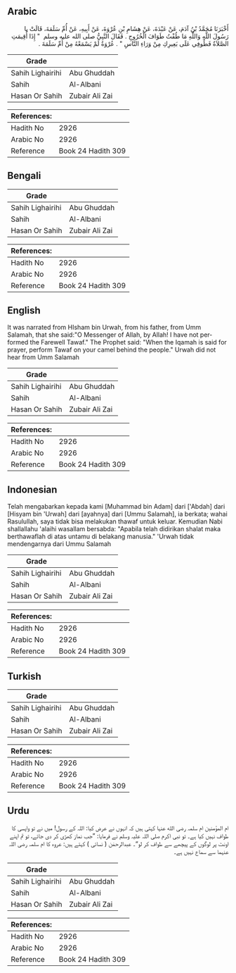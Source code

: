 ## Arabic


<div dir="rtl" lang="ar" style={{fontSize:'larger',backgroundColor:'#f8f9fa',padding:20}}>
أَخْبَرَنَا مُحَمَّدُ بْنُ آدَمَ، عَنْ عَبْدَةَ، عَنْ هِشَامِ بْنِ عُرْوَةَ، عَنْ أَبِيهِ، عَنْ أُمِّ سَلَمَةَ، قَالَتْ يا رَسُولَ اللَّهِ وَاللَّهِ مَا طُفْتُ طَوَافَ الْخُرُوجِ ‏.‏ فَقَالَ النَّبِيُّ صلى الله عليه وسلم ‏ "‏ إِذَا أُقِيمَتِ الصَّلاَةُ فَطُوفِي عَلَى بَعِيرِكِ مِنْ وَرَاءِ النَّاسِ ‏"‏ ‏.‏ عُرْوَةُ لَمْ يَسْمَعْهُ مِنْ أُمِّ سَلَمَةَ ‏.‏
</div>
<div style={{backgroundColor:'#f8f9fa',padding:20, marginBottom: 10}}><table> <thead> <tr> <th>Grade</th> <th></th> </tr> </thead> <tbody> <tr><td>Sahih Lighairihi</td><td>Abu Ghuddah</td></tr><tr><td>Sahih</td><td>Al-Albani</td></tr><tr><td>Hasan Or Sahih</td><td>Zubair Ali Zai</td></tr></tbody></table><table> <thead> <tr> <th>References:</th> <th></th> </tr> </thead> <tbody><tr><td>Hadith No</td><td>2926</td></tr><tr><td>Arabic No</td><td>2926</td></tr><tr><td>Reference</td><td>Book 24 Hadith 309</td></tr></tbody></table></div>

## Bengali


<div dir="ltr" lang="bn" style={{fontSize:'larger',backgroundColor:'#f8f9fa',padding:20}}>

</div>
<div style={{backgroundColor:'#f8f9fa',padding:20, marginBottom: 10}}><table> <thead> <tr> <th>Grade</th> <th></th> </tr> </thead> <tbody> <tr><td>Sahih Lighairihi</td><td>Abu Ghuddah</td></tr><tr><td>Sahih</td><td>Al-Albani</td></tr><tr><td>Hasan Or Sahih</td><td>Zubair Ali Zai</td></tr></tbody></table><table> <thead> <tr> <th>References:</th> <th></th> </tr> </thead> <tbody><tr><td>Hadith No</td><td>2926</td></tr><tr><td>Arabic No</td><td>2926</td></tr><tr><td>Reference</td><td>Book 24 Hadith 309</td></tr></tbody></table></div>

## English


<div dir="ltr" lang="en" style={{fontSize:'larger',backgroundColor:'#f8f9fa',padding:20}}>
It was narrated from HIsham bin Urwah, from his father, from Umm Salamah, that she said:"O Messenger of Allah, by Allah! I have not performed the Farewell Tawaf." The Prophet said: "When the Iqamah is said for prayer, perform Tawaf on your camel behind the people." Urwah did not hear from Umm Salamah
</div>
<div style={{backgroundColor:'#f8f9fa',padding:20, marginBottom: 10}}><table> <thead> <tr> <th>Grade</th> <th></th> </tr> </thead> <tbody> <tr><td>Sahih Lighairihi</td><td>Abu Ghuddah</td></tr><tr><td>Sahih</td><td>Al-Albani</td></tr><tr><td>Hasan Or Sahih</td><td>Zubair Ali Zai</td></tr></tbody></table><table> <thead> <tr> <th>References:</th> <th></th> </tr> </thead> <tbody><tr><td>Hadith No</td><td>2926</td></tr><tr><td>Arabic No</td><td>2926</td></tr><tr><td>Reference</td><td>Book 24 Hadith 309</td></tr></tbody></table></div>

## Indonesian


<div dir="ltr" lang="id" style={{fontSize:'larger',backgroundColor:'#f8f9fa',padding:20}}>
Telah mengabarkan kepada kami [Muhammad bin Adam] dari ['Abdah] dari [Hisyam bin 'Urwah] dari [ayahnya] dari [Ummu Salamah], ia berkata; wahai Rasulullah, saya tidak bisa melakukan thawaf untuk keluar. Kemudian Nabi shallallahu 'alaihi wasallam bersabda: "Apabila telah didirikan shalat maka berthawaflah di atas untamu di belakang manusia." 'Urwah tidak mendengarnya dari Ummu Salamah
</div>
<div style={{backgroundColor:'#f8f9fa',padding:20, marginBottom: 10}}><table> <thead> <tr> <th>Grade</th> <th></th> </tr> </thead> <tbody> <tr><td>Sahih Lighairihi</td><td>Abu Ghuddah</td></tr><tr><td>Sahih</td><td>Al-Albani</td></tr><tr><td>Hasan Or Sahih</td><td>Zubair Ali Zai</td></tr></tbody></table><table> <thead> <tr> <th>References:</th> <th></th> </tr> </thead> <tbody><tr><td>Hadith No</td><td>2926</td></tr><tr><td>Arabic No</td><td>2926</td></tr><tr><td>Reference</td><td>Book 24 Hadith 309</td></tr></tbody></table></div>

## Turkish


<div dir="ltr" lang="tr" style={{fontSize:'larger',backgroundColor:'#f8f9fa',padding:20}}>

</div>
<div style={{backgroundColor:'#f8f9fa',padding:20, marginBottom: 10}}><table> <thead> <tr> <th>Grade</th> <th></th> </tr> </thead> <tbody> <tr><td>Sahih Lighairihi</td><td>Abu Ghuddah</td></tr><tr><td>Sahih</td><td>Al-Albani</td></tr><tr><td>Hasan Or Sahih</td><td>Zubair Ali Zai</td></tr></tbody></table><table> <thead> <tr> <th>References:</th> <th></th> </tr> </thead> <tbody><tr><td>Hadith No</td><td>2926</td></tr><tr><td>Arabic No</td><td>2926</td></tr><tr><td>Reference</td><td>Book 24 Hadith 309</td></tr></tbody></table></div>

## Urdu


<div dir="rtl" lang="ur" style={{fontSize:'larger',backgroundColor:'#f8f9fa',padding:20}}>
ام المؤمنین ام سلمہ رضی الله عنہا کہتی ہیں کہ انہوں نے عرض کیا: اللہ کے رسول! میں نے تو واپسی کا طواف نہیں کیا ہے۔ تو نبی اکرم صلی اللہ علیہ وسلم نے فرمایا: ”جب نماز کھڑی کر دی جائے، تو تم اپنے اونٹ پر لوگوں کے پیچھے سے طواف کر لو“۔ عبدالرحمٰن ( نسائی ) کہتے ہیں: عروہ کا ام سلمہ رضی اللہ عنہما سے سماع نہیں ہے۔
</div>
<div style={{backgroundColor:'#f8f9fa',padding:20, marginBottom: 10}}><table> <thead> <tr> <th>Grade</th> <th></th> </tr> </thead> <tbody> <tr><td>Sahih Lighairihi</td><td>Abu Ghuddah</td></tr><tr><td>Sahih</td><td>Al-Albani</td></tr><tr><td>Hasan Or Sahih</td><td>Zubair Ali Zai</td></tr></tbody></table><table> <thead> <tr> <th>References:</th> <th></th> </tr> </thead> <tbody><tr><td>Hadith No</td><td>2926</td></tr><tr><td>Arabic No</td><td>2926</td></tr><tr><td>Reference</td><td>Book 24 Hadith 309</td></tr></tbody></table></div>